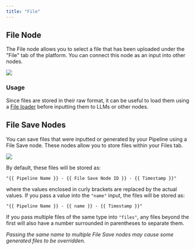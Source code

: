 ```yaml
---
title: "File"
---
```


## File Node

The File node allows you to select a file that has been uploaded under the "File" tab of the platform. You can connect this node as an input into other nodes.

![](/images/Screenshot%202023-08-02%20at%201.28.33%20PM.png)

### Usage

Since files are stored in their raw format, it can be useful to load them using a [File loader](/vectorshift/platform/pipelines/data-loaders) before inputting them to LLMs or other nodes.

## File Save Nodes

You can save files that were inputted or generated by your Pipeline using a File Save node. These nodes allow you to store files within your Files tab.

![](/images/image.png)

By default, these files will be stored as:

`"{{ Pipeline Name }} - {{ File Save Node ID }} - {{ Timestamp }}"`

where the values enclosed in curly brackets are replaced by the actual values. If you pass a value into the `"name"` input, the files will be stored as:

`"{{ Pipeline Name }} - {{ name }} - {{ Timestamp }}"`

If you pass multiple files of the same type into `"files"`, any files beyond the first will also have a number surrounded in parentheses to separate them.

_Passing the same name to multiple File Save nodes may cause some generated files to be overridden._